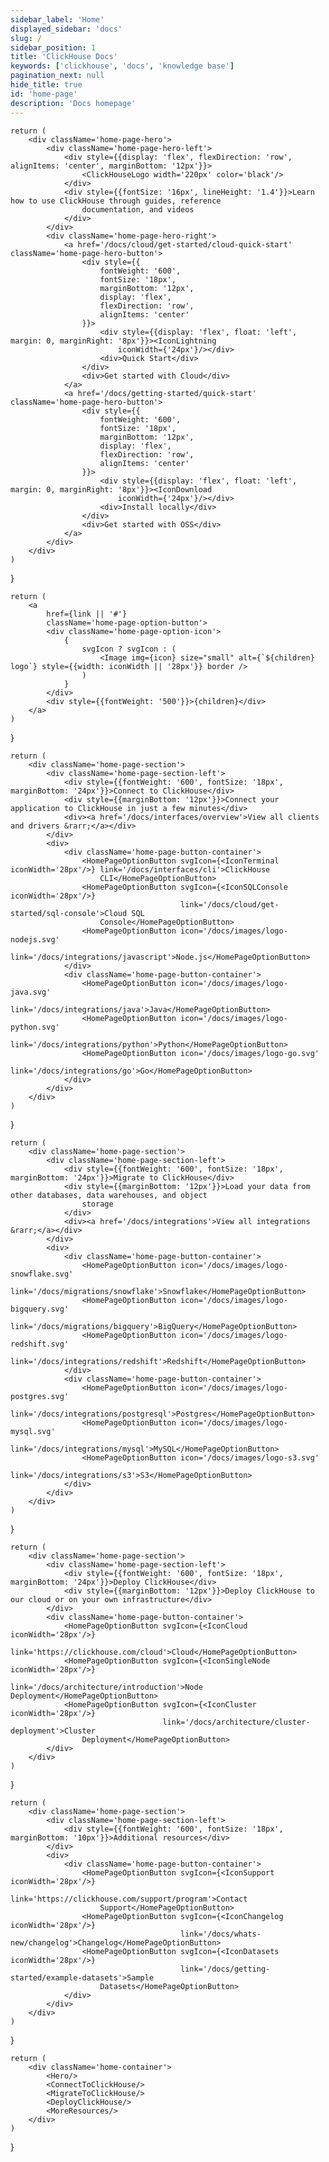 ```yaml
---
sidebar_label: 'Home'
displayed_sidebar: 'docs'
slug: /
sidebar_position: 1
title: 'ClickHouse Docs'
keywords: ['clickhouse', 'docs', 'knowledge base']
pagination_next: null
hide_title: true
id: 'home-page'
description: 'Docs homepage'
---
```



    return (
        <div className='home-page-hero'>
            <div className='home-page-hero-left'>
                <div style={{display: 'flex', flexDirection: 'row', alignItems: 'center', marginBottom: '12px'}}>
                    <ClickHouseLogo width='220px' color='black'/>
                </div>
                <div style={{fontSize: '16px', lineHeight: '1.4'}}>Learn how to use ClickHouse through guides, reference
                    documentation, and videos
                </div>
            </div>
            <div className='home-page-hero-right'>
                <a href='/docs/cloud/get-started/cloud-quick-start' className='home-page-hero-button'>
                    <div style={{
                        fontWeight: '600',
                        fontSize: '18px',
                        marginBottom: '12px',
                        display: 'flex',
                        flexDirection: 'row',
                        alignItems: 'center'
                    }}>
                        <div style={{display: 'flex', float: 'left', margin: 0, marginRight: '8px'}}><IconLightning
                            iconWidth={'24px'}/></div>
                        <div>Quick Start</div>
                    </div>
                    <div>Get started with Cloud</div>
                </a>
                <a href='/docs/getting-started/quick-start' className='home-page-hero-button'>
                    <div style={{
                        fontWeight: '600',
                        fontSize: '18px',
                        marginBottom: '12px',
                        display: 'flex',
                        flexDirection: 'row',
                        alignItems: 'center'
                    }}>
                        <div style={{display: 'flex', float: 'left', margin: 0, marginRight: '8px'}}><IconDownload
                            iconWidth={'24px'}/></div>
                        <div>Install locally</div>
                    </div>
                    <div>Get started with OSS</div>
                </a>
            </div>
        </div>
    )
}

    return (
        <a
            href={link || '#'}
            className='home-page-option-button'>
            <div className='home-page-option-icon'>
                {
                    svgIcon ? svgIcon : (
                        <Image img={icon} size="small" alt={`${children} logo`} style={{width: iconWidth || '28px'}} border />
                    )
                }
            </div>
            <div style={{fontWeight: '500'}}>{children}</div>
        </a>
    )
}

    return (
        <div className='home-page-section'>
            <div className='home-page-section-left'>
                <div style={{fontWeight: '600', fontSize: '18px', marginBottom: '24px'}}>Connect to ClickHouse</div>
                <div style={{marginBottom: '12px'}}>Connect your application to ClickHouse in just a few minutes</div>
                <div><a href='/docs/interfaces/overview'>View all clients and drivers &rarr;</a></div>
            </div>
            <div>
                <div className='home-page-button-container'>
                    <HomePageOptionButton svgIcon={<IconTerminal iconWidth='28px'/>} link='/docs/interfaces/cli'>ClickHouse
                        CLI</HomePageOptionButton>
                    <HomePageOptionButton svgIcon={<IconSQLConsole iconWidth='28px'/>}
                                          link='/docs/cloud/get-started/sql-console'>Cloud SQL
                        Console</HomePageOptionButton>
                    <HomePageOptionButton icon='/docs/images/logo-nodejs.svg'
                                          link='/docs/integrations/javascript'>Node.js</HomePageOptionButton>
                </div>
                <div className='home-page-button-container'>
                    <HomePageOptionButton icon='/docs/images/logo-java.svg'
                                          link='/docs/integrations/java'>Java</HomePageOptionButton>
                    <HomePageOptionButton icon='/docs/images/logo-python.svg'
                                          link='/docs/integrations/python'>Python</HomePageOptionButton>
                    <HomePageOptionButton icon='/docs/images/logo-go.svg'
                                          link='/docs/integrations/go'>Go</HomePageOptionButton>
                </div>
            </div>
        </div>
    )
}

    return (
        <div className='home-page-section'>
            <div className='home-page-section-left'>
                <div style={{fontWeight: '600', fontSize: '18px', marginBottom: '24px'}}>Migrate to ClickHouse</div>
                <div style={{marginBottom: '12px'}}>Load your data from other databases, data warehouses, and object
                    storage
                </div>
                <div><a href='/docs/integrations'>View all integrations &rarr;</a></div>
            </div>
            <div>
                <div className='home-page-button-container'>
                    <HomePageOptionButton icon='/docs/images/logo-snowflake.svg'
                                          link='/docs/migrations/snowflake'>Snowflake</HomePageOptionButton>
                    <HomePageOptionButton icon='/docs/images/logo-bigquery.svg'
                                          link='/docs/migrations/bigquery'>BigQuery</HomePageOptionButton>
                    <HomePageOptionButton icon='/docs/images/logo-redshift.svg'
                                          link='/docs/integrations/redshift'>Redshift</HomePageOptionButton>
                </div>
                <div className='home-page-button-container'>
                    <HomePageOptionButton icon='/docs/images/logo-postgres.svg'
                                          link='/docs/integrations/postgresql'>Postgres</HomePageOptionButton>
                    <HomePageOptionButton icon='/docs/images/logo-mysql.svg'
                                          link='/docs/integrations/mysql'>MySQL</HomePageOptionButton>
                    <HomePageOptionButton icon='/docs/images/logo-s3.svg'
                                          link='/docs/integrations/s3'>S3</HomePageOptionButton>
                </div>
            </div>
        </div>
    )
}

    return (
        <div className='home-page-section'>
            <div className='home-page-section-left'>
                <div style={{fontWeight: '600', fontSize: '18px', marginBottom: '24px'}}>Deploy ClickHouse</div>
                <div style={{marginBottom: '12px'}}>Deploy ClickHouse to our cloud or on your own infrastructure</div>
            </div>
            <div className='home-page-button-container'>
                <HomePageOptionButton svgIcon={<IconCloud iconWidth='28px'/>}
                                      link='https://clickhouse.com/cloud'>Cloud</HomePageOptionButton>
                <HomePageOptionButton svgIcon={<IconSingleNode iconWidth='28px'/>}
                                      link='/docs/architecture/introduction'>Node Deployment</HomePageOptionButton>
                <HomePageOptionButton svgIcon={<IconCluster iconWidth='28px'/>}
                                      link='/docs/architecture/cluster-deployment'>Cluster
                    Deployment</HomePageOptionButton>
            </div>
        </div>
    )
}

    return (
        <div className='home-page-section'>
            <div className='home-page-section-left'>
                <div style={{fontWeight: '600', fontSize: '18px', marginBottom: '10px'}}>Additional resources</div>
            </div>
            <div>
                <div className='home-page-button-container'>
                    <HomePageOptionButton svgIcon={<IconSupport iconWidth='28px'/>}
                                          link='https://clickhouse.com/support/program'>Contact
                        Support</HomePageOptionButton>
                    <HomePageOptionButton svgIcon={<IconChangelog iconWidth='28px'/>}
                                          link='/docs/whats-new/changelog'>Changelog</HomePageOptionButton>
                    <HomePageOptionButton svgIcon={<IconDatasets iconWidth='28px'/>}
                                          link='/docs/getting-started/example-datasets'>Sample
                        Datasets</HomePageOptionButton>
                </div>
            </div>
        </div>
    )
}

    return (
        <div className='home-container'>
            <Hero/>
            <ConnectToClickHouse/>
            <MigrateToClickHouse/>
            <DeployClickHouse/>
            <MoreResources/>
        </div>
    )
}

<HomeContainer/>
